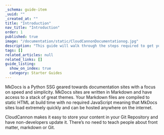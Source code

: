 ```yaml
---
_schema: guide-item
_uuid: ""
_created_at: ""
title: "Introduction"
nav_title: "Introduction"
order: 1
published: true
image: "/documentation/static/CloudCannonDocumentationog.jpg"
description: "This guide will walk through the steps required to get your MkDocs site built, editable and live on CloudCannon."
tags: []
related_articles: null
related_links: []
guide_listing:
  show_on_index: true
  category: Starter Guides
---
```


MkDocs is a Python SSG geared towards documentation sites with a focus on speed and simplicity.
MkDocs sites are written in Markdown and have access to a stack of great themes.
Your Markdown files are compiled to static HTML at build time with no required JavaScript meaning
that MkDocs sites load extremely quickly and can be hosted anywhere on the internet.

CloudCannon makes it easy to store your content in your Git Repository and have non-developers update it.
There’s no need to teach people about front matter, markdown or Git.
